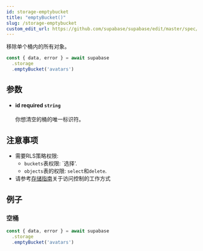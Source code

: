 ```yaml
---
id: storage-emptybucket
title: "emptyBucket()"
slug: /storage-emptybucket
custom_edit_url: https://github.com/supabase/supabase/edit/master/spec/supabase_js_v2.yml
---
```


移除单个桶内的所有对象。

```js
const { data, error } = await supabase
  .storage
  .emptyBucket('avatars')
```


## 参数


<ul className="method-list-group">
  
<li className="method-list-item">
  <h4 className="method-list-item-label">
    <span className="method-list-item-label-name">
      id
    </span>
    <span className="method-list-item-label-badge required">
      required
    </span>
    <span className="method-list-item-validation">
      <code>string</code>
    </span>
  </h4>
  <div class="method-list-item-description">

你想清空的桶的唯一标识符。

  </div>
  
</li>

</ul>


## 注意事项

- 需要RLS策略权限:
  - `buckets`表权限: `选择'.
  - `objects`表的权限: `select`和`delete`.
- 请参考[存储指南](/docs/guides/storage#access-control)关于访问控制的工作方式










## 例子

### 空桶



```js
const { data, error } = await supabase
  .storage
  .emptyBucket('avatars')
```